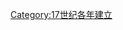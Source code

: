 {{Commons category|1623 establishments}}
{{estcat|162|3|1619|1630}}
[[Category:17世纪各年建立|Category:17世纪各年建立]]